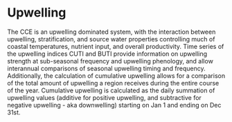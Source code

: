 # Upwelling

The CCE is an upwelling dominated system, with the interaction between upwelling, stratification, and source water properties controlling much of coastal temperatures, nutrient input, and overall productivity.  Time series of the upwelling indices CUTI and BUTI provide information on upwelling strength at sub-seasonal frequency and upwelling phenology, and allow interannual comparisons of seasonal upwelling timing and frequency. Additionally, the calculation of cumulative upwelling allows for a comparison of the total amount of upwelling a region receives during the entire course of the year. Cumulative upwelling is calculated as the daily summation of upwelling values (additive for positive upwelling, and subtractive for negative upwelling - aka downwelling) starting on Jan 1 and ending on Dec 31st. 